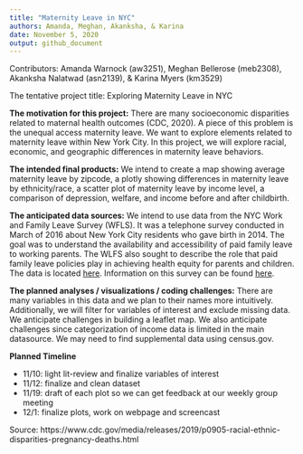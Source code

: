 ```yaml
---
title: "Maternity Leave in NYC"
authors: Amanda, Meghan, Akanksha, & Karina
date: November 5, 2020
output: github_document
---
```


Contributors: Amanda Warnock (aw3251), Meghan Bellerose (meb2308), Akanksha Nalatwad (asn2139), & Karina Myers (km3529) 


The tentative project title: Exploring Maternity Leave in NYC

**The motivation for this project:** There are many socioeconomic disparities related to maternal health outcomes (CDC, 2020). A piece of this problem is the unequal access maternity leave. We want to explore elements related to maternity leave within New York City. In this project, we will explore racial, economic, and geographic differences in maternity leave behaviors. 

**The intended final products:** We intend to create a map showing average maternity leave by zipcode, a plotly showing differences in maternity leave by ethnicity/race, a scatter plot of maternity leave by income level, a comparison of depression, welfare, and income before and after childbirth. 

**The anticipated data sources:** We intend to use data from the NYC Work and Family Leave Survey (WFLS). It was a telephone survey conducted in March of 2016 about New York City residents who gave birth in 2014. The goal was to understand the availability and accessibility of paid family leave to working parents. The WLFS also sought to describe the role that paid family leave policies play in achieving health equity for parents and children. The data is located [here](https://data.cityofnewyork.us/Health/New-York-City-Work-and-Family-Leave-Survey-WFLS-20/grnn-mvqe). Information on this survey can be found [here](https://www1.nyc.gov/assets/doh/downloads/pdf/hca/paid-family-leave-report1.pdf). 

**The planned analyses / visualizations / coding challenges:** There are many variables in this data and we plan to their names more intuitively. Additionally, we will filter for variables of interest and exclude missing data. We anticipate challenges in building a leaflet map. We also anticipate challenges since categorization of income data is limited in the main datasource. We may need to find supplemental data using census.gov. 


**Planned Timeline**

  * 11/10: light lit-review and finalize variables of interest
  * 11/12: finalize and clean dataset
  * 11/19: draft of each plot so we can get feedback at our weekly group meeting
  * 12/1: finalize plots, work on webpage and screencast


Source: 
https://www.cdc.gov/media/releases/2019/p0905-racial-ethnic-disparities-pregnancy-deaths.html
